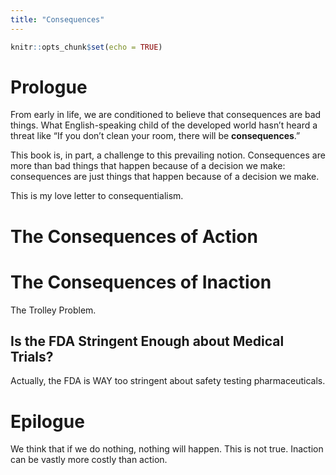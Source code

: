 ```yaml
---
title: "Consequences"
---
```


```r
knitr::opts_chunk$set(echo = TRUE)
```

# Prologue

From early in life, we are conditioned to believe that consequences are bad things. What English-speaking child of the developed world hasn't heard a threat like "If you don't clean your room, there will be **consequences**."

This book is, in part, a challenge to this prevailing notion. Consequences are more than bad things that happen because of a decision we make: consequences are just things that happen because of a decision we make.

This is my love letter to consequentialism.

# The Consequences of Action

# The Consequences of Inaction

The Trolley Problem.

## Is the FDA Stringent Enough about Medical Trials?

Actually, the FDA is WAY too stringent about safety testing pharmaceuticals.

# Epilogue
We think that if we do nothing, nothing will happen. This is not true. Inaction can be vastly more costly than action.
